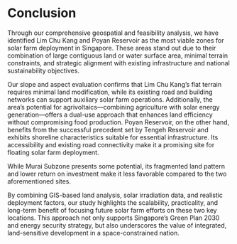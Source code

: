 # Conclusion

Through our comprehensive geospatial and feasibility analysis, we have identified Lim Chu Kang and Poyan Reservoir as the most viable zones for solar farm deployment in Singapore. These areas stand out due to their combination of large contiguous land or water surface area, minimal terrain constraints, and strategic alignment with existing infrastructure and national sustainability objectives.

Our slope and aspect evaluation confirms that Lim Chu Kang's flat terrain requires minimal land modification, while its existing road and building networks can support auxiliary solar farm operations. Additionally, the area's potential for agrivoltaics—combining agriculture with solar energy generation—offers a dual-use approach that enhances land efficiency without compromising food production.
Poyan Reservoir, on the other hand, benefits from the successful precedent set by Tengeh Reservoir and exhibits shoreline characteristics suitable for essential infrastructure. Its accessibility and existing road connectivity make it a promising site for floating solar farm deployment.

While Murai Subzone presents some potential, its fragmented land pattern and lower return on investment make it less favorable compared to the two aforementioned sites.

By combining GIS-based land analysis, solar irradiation data, and realistic deployment factors, our study highlights the scalability, practicality, and long-term benefit of focusing future solar farm efforts on these two key locations. This approach not only supports Singapore’s Green Plan 2030 and energy security strategy, but also underscores the value of integrated, land-sensitive development in a space-constrained nation.


